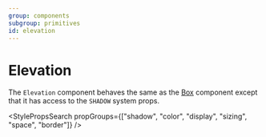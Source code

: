 ```yaml
---
group: components
subgroup: primitives
id: elevation
---
```


# Elevation

The `Elevation` component behaves the same as the [Box](/doc/components/primitives/box) component except that it has access to the `SHADOW` system props.

<StylePropsSearch propGroups={["shadow", "color", "display", "sizing", "space", "border"]} />

